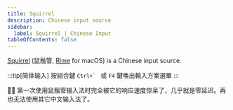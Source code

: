 ```yaml
---
title: Squirrel
description: Chinese input source
sidebar:
  label: Squirrel | Chinese Input
tableOfContents: false
---
```


[Squirrel](https://github.com/rime/squirrel) (鼠鬚管, [Rime](https://rime.im/) for macOS) is a Chinese input source.


<Tabs>
  <TabItem label="brew install" icon="homebrew">
    <BrewInstallCask name="squirrel" />
  </TabItem>
  <TabItem label="brew bundle" icon="homebrew">
    <BrewfileCask name="squirrel" />
  </TabItem>
  <TabItem label="Download" icon="right-arrow">
    <DownloadCard url="https://rime.im/download/" />
  </TabItem>

</Tabs>

:::tip[简体输入]
按組合鍵 ``Ctrl+` `` 或 `F4` 鍵喚出輸入方案選單
:::

👨‍💻 第一次使用鼠鬚管输入法时完全被它的响应速度惊呆了，几乎就是零延迟。再也无法使用其它中文输入法了。
